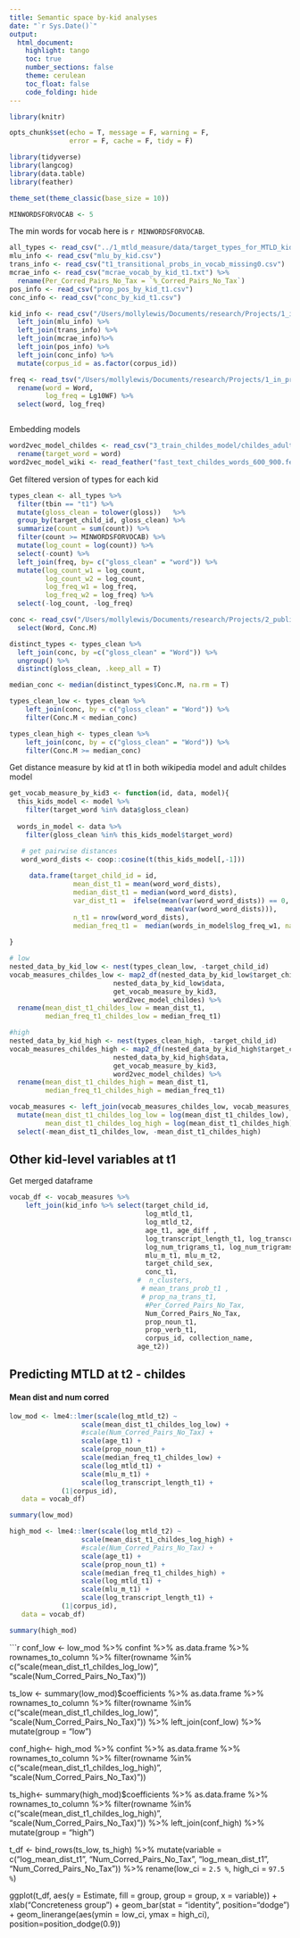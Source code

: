 ```yaml
---
title: Semantic space by-kid analyses
date: "`r Sys.Date()`"
output:
  html_document:
    highlight: tango
    toc: true
    number_sections: false
    theme: cerulean
    toc_float: false
    code_folding: hide
---
```


```r
library(knitr)

opts_chunk$set(echo = T, message = F, warning = F, 
               error = F, cache = F, tidy = F)

library(tidyverse)
library(langcog)
library(data.table)
library(feather)

theme_set(theme_classic(base_size = 10))
```


```r
MINWORDSFORVOCAB <- 5
```

The min words for vocab here is `r MINWORDSFORVOCAB`.

```r
all_types <- read_csv("../1_mtld_measure/data/target_types_for_MTLD_kids_600_900.csv") 
mlu_info <- read_csv("mlu_by_kid.csv")
trans_info <- read_csv("t1_transitional_probs_in_vocab_missing0.csv")
mcrae_info <- read_csv("mcrae_vocab_by_kid_t1.txt") %>%
  rename(Per_Corred_Pairs_No_Tax = `%_Corred_Pairs_No_Tax`)
pos_info <- read_csv("prop_pos_by_kid_t1.csv")
conc_info <- read_csv("conc_by_kid_t1.csv")

kid_info <- read_csv("/Users/mollylewis/Documents/research/Projects/1_in_progress/VOCAB_SEEDS/analyses/4_semantic_density/semantic_density_df.csv") %>%
  left_join(mlu_info) %>%
  left_join(trans_info) %>%
  left_join(mcrae_info)%>%
  left_join(pos_info) %>%
  left_join(conc_info) %>%
  mutate(corpus_id = as.factor(corpus_id))

freq <- read_tsv("/Users/mollylewis/Documents/research/Projects/1_in_progress/VOCAB_SEEDS/analyses/1_mtld_measure/data/control_variables/SUBTLEXus_corpus.txt") %>%
  rename(word = Word,
         log_freq = Lg10WF) %>%
  select(word, log_freq)
```

```r

```

Embedding models
```r
word2vec_model_childes <- read_csv("3_train_childes_model/childes_adult_w2v.txt") %>%
  rename(target_word = word)
word2vec_model_wiki <- read_feather("fast_text_childes_words_600_900.feather") 
```

Get filtered version of types for each kid
```r
types_clean <- all_types %>%
  filter(tbin == "t1") %>%
  mutate(gloss_clean = tolower(gloss))   %>%
  group_by(target_child_id, gloss_clean) %>%
  summarize(count = sum(count)) %>%
  filter(count >= MINWORDSFORVOCAB) %>%
  mutate(log_count = log(count)) %>%
  select(-count) %>%
  left_join(freq, by= c("gloss_clean" = "word")) %>%
  mutate(log_count_w1 = log_count,
         log_count_w2 = log_count,
         log_freq_w1 = log_freq, 
         log_freq_w2 = log_freq) %>%
  select(-log_count, -log_freq)
```

```r
conc <- read_csv("/Users/mollylewis/Documents/research/Projects/2_published/ref_complex/corpus/brysbaert_database/brysbaert_corpus.csv") %>%
  select(Word, Conc.M)

distinct_types <- types_clean %>%
  left_join(conc, by =c("gloss_clean" = "Word")) %>%
  ungroup() %>%
  distinct(gloss_clean, .keep_all = T)

median_conc <- median(distinct_types$Conc.M, na.rm = T)

types_clean_low <- types_clean %>%
    left_join(conc, by = c("gloss_clean" = "Word")) %>%
    filter(Conc.M < median_conc)

types_clean_high <- types_clean %>%
    left_join(conc, by = c("gloss_clean" = "Word")) %>%
    filter(Conc.M >= median_conc)
```

 
Get distance measure by kid at t1 in both wikipedia model and adult childes model
```r
get_vocab_measure_by_kid3 <- function(id, data, model){
  this_kids_model <- model %>%
    filter(target_word %in% data$gloss_clean)
  
  words_in_model <- data %>%
    filter(gloss_clean %in% this_kids_model$target_word)

   # get pairwise distances
   word_word_dists <- coop::cosine(t(this_kids_model[,-1])) 
   
     data.frame(target_child_id = id,
                mean_dist_t1 = mean(word_word_dists),
                median_dist_t1 = median(word_word_dists),
                var_dist_t1 =  ifelse(mean(var(word_word_dists)) == 0, NA,
                                       mean(var(word_word_dists))),
                n_t1 = nrow(word_word_dists),
                median_freq_t1 =  median(words_in_model$log_freq_w1, na.rm = T)) 
    
}

# low
nested_data_by_kid_low <- nest(types_clean_low, -target_child_id)
vocab_measures_childes_low <- map2_df(nested_data_by_kid_low$target_child_id, 
                          nested_data_by_kid_low$data, 
                          get_vocab_measure_by_kid3, 
                          word2vec_model_childes) %>%
  rename(mean_dist_t1_childes_low = mean_dist_t1,
         median_freq_t1_childes_low = median_freq_t1)

#high
nested_data_by_kid_high <- nest(types_clean_high, -target_child_id)
vocab_measures_childes_high <- map2_df(nested_data_by_kid_high$target_child_id, 
                          nested_data_by_kid_high$data, 
                          get_vocab_measure_by_kid3, 
                          word2vec_model_childes) %>%
  rename(mean_dist_t1_childes_high = mean_dist_t1,
         median_freq_t1_childes_high = median_freq_t1)

vocab_measures <- left_join(vocab_measures_childes_low, vocab_measures_childes_high, by = "target_child_id")  %>%
  mutate(mean_dist_t1_childes_log_low = log(mean_dist_t1_childes_low),
         mean_dist_t1_childes_log_high = log(mean_dist_t1_childes_high)) %>%
  select(-mean_dist_t1_childes_low, -mean_dist_t1_childes_high)
```

## Other kid-level variables at t1

Get merged dataframe
```r
vocab_df <- vocab_measures %>%
    left_join(kid_info %>% select(target_child_id, 
                                  log_mtld_t1, 
                                  log_mtld_t2, 
                                  age_t1, age_diff , 
                                  log_transcript_length_t1, log_transcript_length_t2,  
                                  log_num_trigrams_t1, log_num_trigrams_t2,
                                  mlu_m_t1, mlu_m_t2, 
                                  target_child_sex,
                                  conc_t1,
                                #  n_clusters, 
                                 # mean_trans_prob_t1 , 
                                 # prop_na_trans_t1,
                                  #Per_Corred_Pairs_No_Tax,
                                  Num_Corred_Pairs_No_Tax, 
                                  prop_noun_t1, 
                                  prop_verb_t1,
                                  corpus_id, collection_name,
                                age_t2)) 


```



## Predicting MTLD at t2 - childes
#### Mean dist and num corred
```r
low_mod <- lme4::lmer(scale(log_mtld_t2) ~ 
                  scale(mean_dist_t1_childes_log_low) + 
                  #scale(Num_Corred_Pairs_No_Tax) +
                  scale(age_t1) + 
                  scale(prop_noun_t1) +
                  scale(median_freq_t1_childes_low) +
                  scale(log_mtld_t1) +
                  scale(mlu_m_t1) +
                  scale(log_transcript_length_t1) + 
             (1|corpus_id),
   data = vocab_df) 

summary(low_mod)

high_mod <- lme4::lmer(scale(log_mtld_t2) ~ 
                  scale(mean_dist_t1_childes_log_high) + 
                  #scale(Num_Corred_Pairs_No_Tax) +
                  scale(age_t1) + 
                  scale(prop_noun_t1) +
                  scale(median_freq_t1_childes_high) +
                  scale(log_mtld_t1) +
                  scale(mlu_m_t1) +
                  scale(log_transcript_length_t1) + 
             (1|corpus_id),
   data = vocab_df) 

summary(high_mod)
```

```r
conf_low <- low_mod %>%
  confint %>%
  as.data.frame %>%
  rownames_to_column %>%
  filter(rowname %in% c("scale(mean_dist_t1_childes_log_low)", "scale(Num_Corred_Pairs_No_Tax)")) 


ts_low <- summary(low_mod)$coefficients %>%
    as.data.frame %>%
    rownames_to_column %>%
    filter(rowname %in% c("scale(mean_dist_t1_childes_log_low)", "scale(Num_Corred_Pairs_No_Tax)")) %>%
  left_join(conf_low) %>%
  mutate(group = "low")

conf_high<- high_mod %>%
  confint %>%
  as.data.frame %>%
  rownames_to_column %>%
  filter(rowname %in% c("scale(mean_dist_t1_childes_log_high)", "scale(Num_Corred_Pairs_No_Tax)")) 


ts_high<- summary(high_mod)$coefficients %>%
    as.data.frame %>%
    rownames_to_column %>%
    filter(rowname %in% c("scale(mean_dist_t1_childes_log_high)", "scale(Num_Corred_Pairs_No_Tax)")) %>%
  left_join(conf_high) %>%
  mutate(group = "high")

t_df <- bind_rows(ts_low, ts_high) %>%
  mutate(variable = c("log_mean_dist_t1",
                      "Num_Corred_Pairs_No_Tax",
                      "log_mean_dist_t1",
                      "Num_Corred_Pairs_No_Tax")) %>%
  rename(low_ci = `2.5 %`, 
         high_ci = `97.5 %`)

ggplot(t_df, aes(y = Estimate, fill = group, group = group, x = variable)) +
  xlab("Concreteness group") +
  geom_bar(stat = "identity",   position="dodge") +
  geom_linerange(aes(ymin = low_ci, 
                     ymax = high_ci),
                position=position_dodge(0.9))
  



